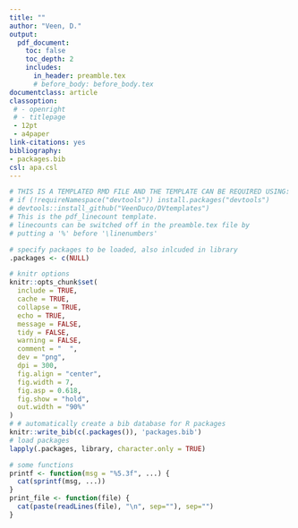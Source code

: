 ```yaml
---
title: ""
author: "Veen, D."
output: 
  pdf_document:
    toc: false
    toc_depth: 2
    includes:
      in_header: preamble.tex
      # before_body: before_body.tex
documentclass: article
classoption: 
 # - openright
 # - titlepage 
 - 12pt
 - a4paper      
link-citations: yes
bibliography:
- packages.bib
csl: apa.csl
---
```


```r
# THIS IS A TEMPLATED RMD FILE AND THE TEMPLATE CAN BE REQUIRED USING:
# if (!requireNamespace("devtools")) install.packages("devtools")
# devtools::install_github("VeenDuco/DVtemplates")
# This is the pdf_linecount template.
# linecounts can be switched off in the preamble.tex file by
# putting a '%' before '\linenumbers'

# specify packages to be loaded, also inlcuded in library
.packages <- c(NULL)

# knitr options
knitr::opts_chunk$set(
  include = TRUE,
  cache = TRUE,
  collapse = TRUE,
  echo = TRUE,
  message = FALSE,
  tidy = FALSE,
  warning = FALSE,
  comment = "  ",
  dev = "png",
  dpi = 300,
  fig.align = "center",
  fig.width = 7,
  fig.asp = 0.618,
  fig.show = "hold",
  out.width = "90%"
)
# # automatically create a bib database for R packages
knitr::write_bib(c(.packages()), 'packages.bib')
# load packages 
lapply(.packages, library, character.only = TRUE)

# some functions
printf <- function(msg = "%5.3f", ...) {
  cat(sprintf(msg, ...))
}
print_file <- function(file) {
  cat(paste(readLines(file), "\n", sep=""), sep="")
}
```



<!-- # Original Computing Environment -->

<!-- ```{r} -->
<!-- writeLines(readLines(file.path(Sys.getenv("HOME"), ".R/Makevars"))) -->
<!-- devtools::session_info() -->
<!-- ``` -->

<!-- # References -->